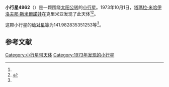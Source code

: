 {{Infobox planet
| bgcolour = #FFFFC0
| name = 4962 Vecherka
| symbol = 
| image = 
| caption = 
| discovery = yes
| discovery_ref = 
| discoverer = [[塔瑪拉·米哈伊洛夫那·斯米爾諾娃|塔瑪拉·米哈伊洛夫那·斯米爾諾娃]]
| discovery_site = [[克里米亚|克里米亚]] 
| discovered = 1973年10月1日
| designations = yes
| mp_name = 
| named_after = 
| alt_names = 1973 TP/ 1952 TF / 1969 TM6 / 1973 UG3 / 1986 WC3
| mp_category = [[主带小行星|主带小行星]]
| orbit_ref = <ref name="a">[http://ssd.jpl.nasa.gov/sbdb.cgi?sstr=4962 4962 Vecherka] {{Wayback|url=http://ssd.jpl.nasa.gov/sbdb.cgi?sstr=4962 |date=20201124011311 }}，小行星數據庫瀏覽器（JPL Small-Body Database Browser）－[[美国国家航空航天局|美国国家航空航天局]]喷气推进实验室</ref>
| epoch = 2456400.5 (2013年4月18日更新)
| aphelion = {{convert|2.986447331751263|AU|km|3|abbr=on|lk=out}}
| perihelion = {{convert|2.22439774571615|AU|km|3|abbr=on}}
| semimajor = {{convert|2.605422538733706|AU|km|3|abbr=on}}
| eccentricity = 0.146242994
| period = 1536.086511 [[日|日]]<br />4.21[[儒略年|儒略年]]
| avg_speed = 
| inclination = 15.10941113443928
| asc_node = 207.032781283844
| mean_anomaly = 
| arg_peri = 141.982835351253
| satellites = 
| physical_characteristics = yes
| dimensions = 
| mass = 
| density = 
| surface_grav = 
| escape_velocity = 
| sidereal_day = 
| axial_tilt = 
| pole_ecliptic_lat = 
| pole_ecliptic_lon = 
| albedo = 
| temperatures= 
| temp_name1 = 
| mean_temp_1 = 
| max_temp_1 = 
| temp_name2 = 
| max_temp_2 = 
| spectral_type = 
| abs_magnitude = 141.982835351253
}}

'''小行星4962'''（{{lang-en|4962 Vecherka}}）是一颗围绕[[太阳|太阳]][[公转|公转]]的[[小行星|小行星]]。1973年10月1日，[[塔瑪拉·米哈伊洛夫那·斯米爾諾娃|塔瑪拉·米哈伊洛夫那·斯米爾諾娃]]在克里米亚发现了此天体<ref name="a" /><ref>{{cite news|title=小行星列表|url=http://cfa-www.harvard.edu/iau/lists/NumberedMPs.txt|accessdate=2013-07-08|newspaper=哈佛大学|archive-date=2008-05-17|archive-url=https://web.archive.org/web/20080517010638/http://cfa-www.harvard.edu/iau/lists/NumberedMPs.txt|dead-url=no}}</ref>。

这颗小行星的[[绝对星等|绝对星等]]为141.982835351253等<ref name="a" />。

==参考文献==
{{reflist}}
{{Minor Planet Number|[[小行星4961|小行星4961]]|[[小行星4963|小行星4963]]}}

{{小天体}}

[[Category:小行星带天体|Category:小行星带天体]]
[[Category:1973年发现的小行星|Category:1973年发现的小行星]]

{{asteroid-stub}}